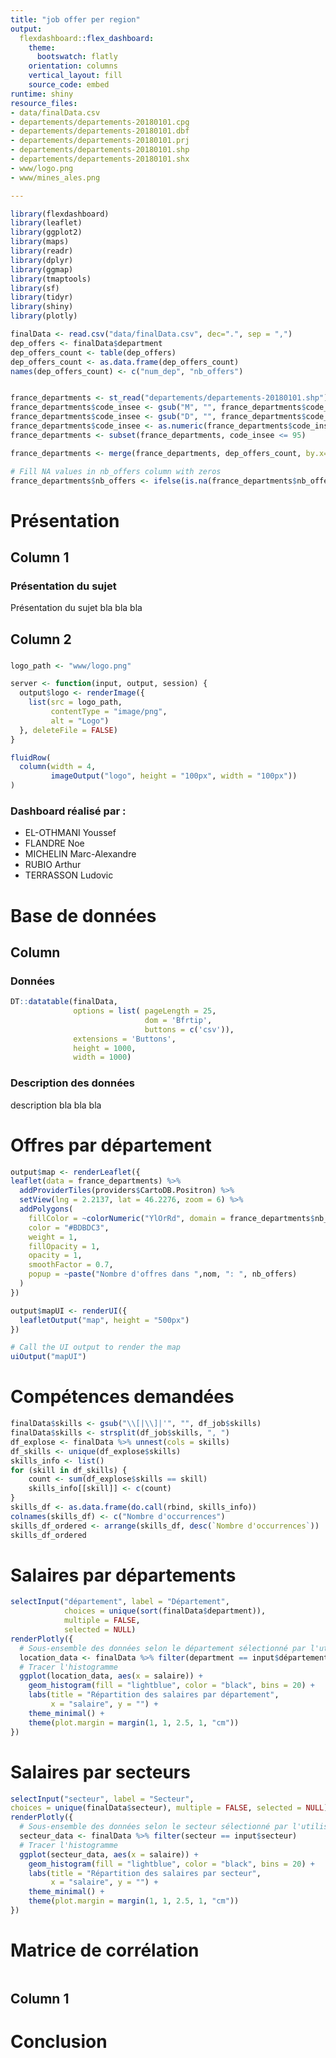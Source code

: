 ---
title: "job offer per region"
output:
  flexdashboard::flex_dashboard:
    theme:
      bootswatch: flatly
    orientation: columns
    vertical_layout: fill
    source_code: embed
runtime: shiny
resource_files:
- data/finalData.csv
- departements/departements-20180101.cpg
- departements/departements-20180101.dbf
- departements/departements-20180101.prj
- departements/departements-20180101.shp
- departements/departements-20180101.shx
- www/logo.png
- www/mines_ales.png

---


```{r setup, include=FALSE}
library(flexdashboard)
library(leaflet)
library(ggplot2)
library(maps)
library(readr)
library(dplyr)
library(ggmap)
library(tmaptools)
library(sf)
library(tidyr)
library(shiny)
library(plotly)

finalData <- read.csv("data/finalData.csv", dec=".", sep = ",")
dep_offers <- finalData$department
dep_offers_count <- table(dep_offers)
dep_offers_count <- as.data.frame(dep_offers_count)
names(dep_offers_count) <- c("num_dep", "nb_offers") 


france_departments <- st_read("departements/departements-20180101.shp")
france_departments$code_insee <- gsub("M", "", france_departments$code_insee)
france_departments$code_insee <- gsub("D", "", france_departments$code_insee)
france_departments$code_insee <- as.numeric(france_departments$code_insee)
france_departments <- subset(france_departments, code_insee <= 95)

france_departments <- merge(france_departments, dep_offers_count, by.x="code_insee", by.y="num_dep", all.x=TRUE)

# Fill NA values in nb_offers column with zeros
france_departments$nb_offers <- ifelse(is.na(france_departments$nb_offers), 0, france_departments$nb_offers)


```

# Présentation
## Column 1 {data-width=650}
### Présentation du sujet

Présentation du sujet bla bla bla


## Column 2 {data-width=350}

###
```{r}
logo_path <- "www/logo.png"

server <- function(input, output, session) {
  output$logo <- renderImage({
    list(src = logo_path,
         contentType = "image/png",
         alt = "Logo")
  }, deleteFile = FALSE)
}

fluidRow(
  column(width = 4, 
         imageOutput("logo", height = "100px", width = "100px"))
)
```



### Dashboard réalisé par :

<ul>
  <li>EL-OTHMANI Youssef</li>
  <li>FLANDRE Noe</li>
  <li>MICHELIN Marc-Alexandre</li>
  <li>RUBIO Arthur</li>
  <li>TERRASSON Ludovic</li>
</ul>


# Base de données
Column {.tabset}
-----------------------------------------------------------------------
### Données

```{r}
DT::datatable(finalData, 
              options = list( pageLength = 25, 
                              dom = 'Bfrtip', 
                              buttons = c('csv')),
              extensions = 'Buttons',
              height = 1000,
              width = 1000)

```

### Description des données

description bla bla bla

# Offres par département {data-navmenu=Visualisation}
```{r}

output$map <- renderLeaflet({
leaflet(data = france_departments) %>%
  addProviderTiles(providers$CartoDB.Positron) %>%
  setView(lng = 2.2137, lat = 46.2276, zoom = 6) %>%
  addPolygons(
    fillColor = ~colorNumeric("YlOrRd", domain = france_departments$nb_offers)(nb_offers),
    color = "#BDBDC3",
    weight = 1,
    fillOpacity = 1,
    opacity = 1,
    smoothFactor = 0.7,
    popup = ~paste("Nombre d'offres dans ",nom, ": ", nb_offers)
  )
})

output$mapUI <- renderUI({
  leafletOutput("map", height = "500px")
})

# Call the UI output to render the map
uiOutput("mapUI")


```

# Compétences demandées {data-navmenu=Visualisation}
```{r}
finalData$skills <- gsub("\\[|\\]|'", "", df_job$skills)
finalData$skills <- strsplit(df_job$skills, ", ")
df_explose <- finalData %>% unnest(cols = skills)
df_skills <- unique(df_explose$skills)
skills_info <- list()
for (skill in df_skills) {
    count <- sum(df_explose$skills == skill)
    skills_info[[skill]] <- c(count)
}
skills_df <- as.data.frame(do.call(rbind, skills_info))
colnames(skills_df) <- c("Nombre d'occurrences")
skills_df_ordered <- arrange(skills_df, desc(`Nombre d'occurrences`))
skills_df_ordered

```

# Salaires par départements {data-navmenu=Visualisation}
```{r}
selectInput("département", label = "Département",
            choices = unique(sort(finalData$department)),
            multiple = FALSE,
            selected = NULL) 
renderPlotly({
  # Sous-ensemble des données selon le département sélectionné par l'utilisateur
  location_data <- finalData %>% filter(department == input$département)
  # Tracer l'histogramme
  ggplot(location_data, aes(x = salaire)) +
    geom_histogram(fill = "lightblue", color = "black", bins = 20) +
    labs(title = "Répartition des salaires par département",
         x = "salaire", y = "") +
    theme_minimal() +
    theme(plot.margin = margin(1, 1, 2.5, 1, "cm"))
})
```

# Salaires par secteurs {data-navmenu=Visualisation}
```{r}
selectInput("secteur", label = "Secteur",
choices = unique(finalData$secteur), multiple = FALSE, selected = NULL)
renderPlotly({
  # Sous-ensemble des données selon le secteur sélectionné par l'utilisateur
  secteur_data <- finalData %>% filter(secteur == input$secteur)
  # Tracer l'histogramme
  ggplot(secteur_data, aes(x = salaire)) +
    geom_histogram(fill = "lightblue", color = "black", bins = 20) +
    labs(title = "Répartition des salaires par secteur",
         x = "salaire", y = "") +
    theme_minimal() +
    theme(plot.margin = margin(1, 1, 2.5, 1, "cm"))
})
```

# Matrice de corrélation {data-navmenu=Visualisation}
```{r}


```

## Column 1 {data-width=650}

# Conclusion

```{r}

```
